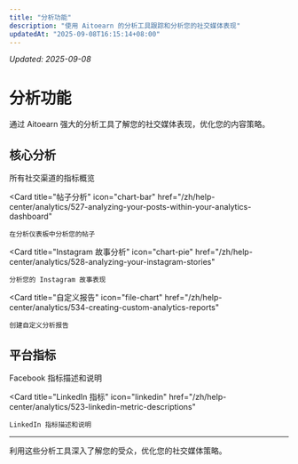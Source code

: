 ```yaml
---
title: "分析功能"
description: "使用 Aitoearn 的分析工具跟踪和分析您的社交媒体表现"
updatedAt: "2025-09-08T16:15:14+08:00"
---
```

<!-- UPDATED_AT -->
_Updated: 2025-09-08_

# 分析功能

通过 Aitoearn 强大的分析工具了解您的社交媒体表现，优化您的内容策略。

## 核心分析

<CardGroup cols={2}>
  <Card
    title="指标概览"
    icon="chart-line"
    href="/zh/help-center/analytics/519-overview-of-metrics-across-all-social-channels"
  >
    所有社交渠道的指标概览
  </Card>
  
  <Card
    title="帖子分析"
    icon="chart-bar"
    href="/zh/help-center/analytics/527-analyzing-your-posts-within-your-analytics-dashboard"
  >
    在分析仪表板中分析您的帖子
  </Card>
  
  <Card
    title="Instagram 故事分析"
    icon="chart-pie"
    href="/zh/help-center/analytics/528-analyzing-your-instagram-stories"
  >
    分析您的 Instagram 故事表现
  </Card>
  
  <Card
    title="自定义报告"
    icon="file-chart"
    href="/zh/help-center/analytics/534-creating-custom-analytics-reports"
  >
    创建自定义分析报告
  </Card>
</CardGroup>

## 平台指标

<CardGroup cols={2}>
  <Card
    title="Facebook 指标"
    icon="facebook"
    href="/zh/help-center/analytics/520-facebook-metric-descriptions"
  >
    Facebook 指标描述和说明
  </Card>
  
  <Card
    title="LinkedIn 指标"
    icon="linkedin"
    href="/zh/help-center/analytics/523-linkedin-metric-descriptions"
  >
    LinkedIn 指标描述和说明
  </Card>
</CardGroup>

---

利用这些分析工具深入了解您的受众，优化您的社交媒体策略。
